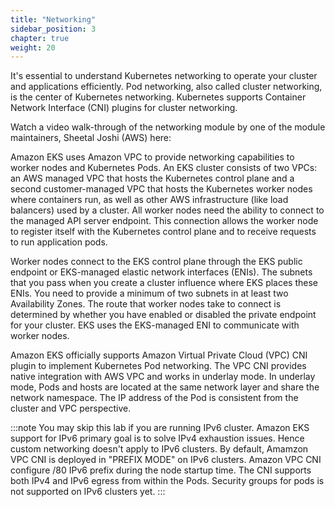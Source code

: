```yaml
---
title: "Networking"
sidebar_position: 3
chapter: true
weight: 20
---
```



It's essential to understand Kubernetes networking to operate your cluster and applications efficiently. Pod networking, also called cluster networking, is the center of Kubernetes networking. Kubernetes supports Container Network Interface (CNI) plugins for cluster networking.

Watch a video walk-through of the networking module by one of the module maintainers, Sheetal Joshi (AWS) here:
<ReactPlayer controls url='https://www.youtube.com/watch?v=EAZnXII9NTY' /> <br/>

Amazon EKS uses Amazon VPC to provide networking capabilities to worker nodes and Kubernetes Pods. An EKS cluster consists of two VPCs: an AWS managed VPC that hosts the Kubernetes control plane and a second customer-managed VPC that hosts the Kubernetes worker nodes where containers run, as well as other AWS infrastructure (like load balancers) used by a cluster. All worker nodes need the ability to connect to the managed API server endpoint. This connection allows the worker node to register itself with the Kubernetes control plane and to receive requests to run application pods.

Worker nodes connect to the EKS control plane through the EKS public endpoint or EKS-managed elastic network interfaces (ENIs). The subnets that you pass when you create a cluster influence where EKS places these ENIs. You need to provide a minimum of two subnets in at least two Availability Zones. The route that worker nodes take to connect is determined by whether you have enabled or disabled the private endpoint for your cluster. EKS uses the EKS-managed ENI to communicate with worker nodes.

Amazon EKS officially supports Amazon Virtual Private Cloud (VPC) CNI plugin to implement Kubernetes Pod networking. The VPC CNI provides native integration with AWS VPC and works in underlay mode. In underlay mode, Pods and hosts are located at the same network layer and share the network namespace. The IP address of the Pod is consistent from the cluster and VPC perspective.

:::note
You may skip this lab if you are running IPv6 cluster. Amazon EKS support for IPv6 primary goal is to solve IPv4 exhaustion issues. Hence custom networking doesn't apply to IPv6 clusters. By default, Amamzon VPC CNI is deployed in "PREFIX MODE" on IPv6 clusters. Amazon VPC CNI configure /80 IPv6 prefix during the node startup time. The CNI supports both IPv4 and IPv6 egress from within the Pods. Security groups for pods is not supported on IPv6 clusters yet.
:::
